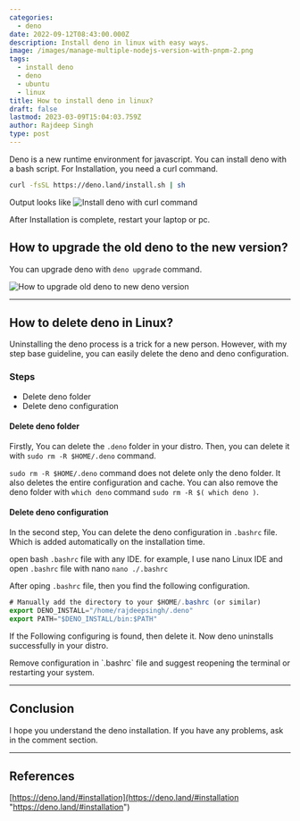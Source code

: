 ```yaml
---
categories:
  - deno
date: 2022-09-12T08:43:00.000Z
description: Install deno in linux with easy ways.
image: /images/manage-multiple-nodejs-version-with-pnpm-2.png
tags:
  - install deno
  - deno
  - ubuntu
  - linux
title: How to install deno in linux?
draft: false
lastmod: 2023-03-09T15:04:03.759Z
author: Rajdeep Singh
type: post
---
```


Deno is a new runtime environment for javascript. You can install deno with a
bash script. For Installation, you need a curl command.

```bash
curl -fsSL https://deno.land/install.sh | sh
```

Output looks like
![Install deno with curl command](/images/install-deno-with-curl-command.png "Install deno with curl command")

<Alert color="blue">
After Installation is complete, restart your laptop or pc.
</Alert>


## How to upgrade the old deno to the new version?

You can upgrade deno with `deno upgrade` command.

![How to upgrade old deno to new deno version](/images/deno-upgrade.png "How to upgrade old deno to new deno version")

---

## How to delete deno in Linux?

Uninstalling the deno process is a trick for a new person. However, with my step
base guideline, you can easily delete the deno and deno configuration.

### Steps

- Delete deno folder
- Delete deno configuration

#### Delete deno folder

Firstly, You can delete the `.deno` folder in your distro. Then, you can delete
it with `sudo rm -R $HOME/.deno` command.

`sudo rm -R $HOME/.deno` command does not delete only the deno folder. It also
deletes the entire configuration and cache.
<Alert color="blue">
You can also remove the deno folder with `which deno` command `sudo rm -R $( which deno )`.
</Alert>

#### Delete deno configuration

In the second step, You can delete the deno configuration in `.bashrc` file.
Which is added automatically on the installation time.

open bash `.bashrc` file with any IDE. for example, I use nano Linux IDE and
open `.bashrc` file with nano `nano ./.bashrc`

After oping `.bashrc` file, then you find the following configuration.

```javascript
# Manually add the directory to your $HOME/.bashrc (or similar)
export DENO_INSTALL="/home/rajdeepsingh/.deno"
export PATH="$DENO_INSTALL/bin:$PATH"
```

If the Following configuring is found, then delete it. Now deno uninstalls
successfully in your distro.

<Alert color="blue">
Remove configuration in `.bashrc` file and suggest reopening the terminal or restarting your system.
</Alert>

---

## Conclusion

I hope you understand the deno installation. If you have any problems, ask in
the comment section.

---

## References

[https://deno.land/#installation](https://deno.land/#installation "https://deno.land/#installation")
